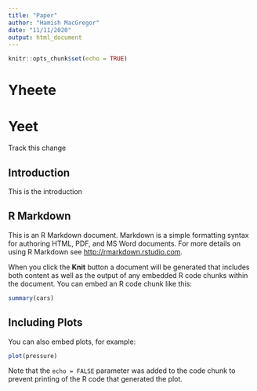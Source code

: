 ```yaml
---
title: "Paper"
author: "Hamish MacGregor"
date: "11/11/2020"
output: html_document
---
```


```r
knitr::opts_chunk$set(echo = TRUE)
```

# Yheete
# Yeet
Track this change

## Introduction
This is the introduction


## R Markdown

This is an R Markdown document. Markdown is a simple formatting syntax for authoring HTML, PDF, and MS Word documents. For more details on using R Markdown see <http://rmarkdown.rstudio.com>.

When you click the **Knit** button a document will be generated that includes both content as well as the output of any embedded R code chunks within the document. You can embed an R code chunk like this:

```r
summary(cars)
```

## Including Plots

You can also embed plots, for example:

```r
plot(pressure)
```

Note that the `echo = FALSE` parameter was added to the code chunk to prevent printing of the R code that generated the plot.
